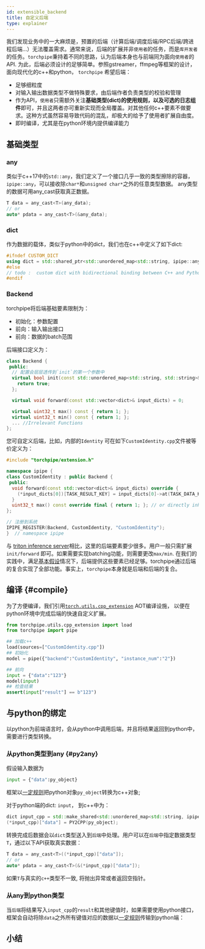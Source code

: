 ```yaml
---
id: extensible_backend
title: 自定义后端
type: explainer
---
```


<!-- # 自定义后端 -->
我们发现业务中的一大麻烦是，预置的后端（计算后端/调度后端/RPC后端/跨进程后端...）无法覆盖需求。通常来说，后端的扩展并非`使用者`的任务，而是`库开发者`的任务。`torchpipe`秉持着不同的思路，认为后端本身也与前端同为面向`使用者`的API. 为此，后端必须设计的足够简单。参照gstreamer，ffmpeg等框架的设计，面向现代化的c++和python， `torchpipe` 希望后端：
- 足够细粒度
- 对输入输出数据类型不做特殊要求，由后端作者负责类型的校验和管理
- 作为API，`使用者`只需额外关注**基础类型(dict)**的使用规则，以及**可选的日志组件**即可，并且这两者亦可重新实现而全局覆盖。对其他任何c++要素不做要求。这种方式虽然容易导致代码的混乱，却极大的给予了使用者扩展自由度。
- 即时编译，尤其是在python环境内提供编译能力

## 基础类型
### any
类似于c++17中的`std::any`，我们定义了一个接口几乎一致的类型擦除的容器，`ipipe::any`，可以接收除`char*`和`unsigned char*`之外的任意类型数据。
any类型的数据可用any_cast获取真正数据。

```cpp
T data = any_cast<T>(any_data);
// or
auto* pdata = any_cast<T>(&any_data);
```

### dict
作为数据的载体，类似于python中的dict，我们也在c++中定义了如下dict:
```cpp
#ifndef CUSTOM_DICT
using dict = std::shared_ptr<std::unordered_map<std::string, ipipe::any>>;
#else
// todo :  custom dict with bidirectional binding between C++ and Python
#endif
```




### Backend
torchpipe将后端基础要素限制为：
- 初始化：参数配置
- 前向：输入输出接口
- 前向：数据的batch范围

后端接口定义为：

```cpp
class Backend {
 public:
  // 配置会层层透传到`init`的第一个参数中
  virtual bool init(const std::unordered_map<std::string, std::string>& config, dict dict_config) {
    return true;
  };

  virtual void forward(const std::vector<dict>& input_dicts) = 0;

  virtual uint32_t max() const { return 1; };
  virtual uint32_t min() const { return 1; };
  ... //Irrelevant Functions
};
```
 
您可自定义后端，比如，内部的`Identity` 可在如下`CustomIdentity.cpp`文件被等价定义为：
```cpp
#include "torchpipe/extension.h"

namespace ipipe {
class CustomIdentity : public Backend {
 public:
  void forward(const std::vector<dict>& input_dicts) override {
    (*input_dicts[0])[TASK_RESULT_KEY] = input_dicts[0]->at(TASK_DATA_KEY);
  }
  uint32_t max() const override final { return 1; }; // or directly inherit from SingleBackend
};

// 注册到系统
IPIPE_REGISTER(Backend, CustomIdentity, "CustomIdentity");
}  // namespace ipipe
```

与 [triton inference server](https://github.com/triton-inference-server/backend)相比，这里的后端要素要少很多。用户一般只需扩展 `init/forward` 即可。如果需要实现batching功能，则需要更改`max/min`. 在我们的实践中，满足[基本假设](./model_parallel#assumption)情况下，后端提供这些要素已经足够。torchpipe通过后端的复合实现了全部功能。事实上，`torchpipe`本身就是后端和后端的复合。


## 编译 {#compile}
为了方便编译，我们引用[`torch.utils.cpp_extension`](../python/compile) AOT编译设施， 以便在python环境中完成后端的快速自定义扩展。

```python
from torchpipe.utils.cpp_extension import load
from torchpipe import pipe

## 加载c++
load(sources=["CustomIdentity.cpp"])
## 初始化
model = pipe({"backend":"CustomIdentity", "instance_num":"2"})

## 前向
input = {"data":"123"}
model(input)
## 检查结果
assert(input["result"] == b"123")
```

## 与python的绑定
以python为前端语言时，会从python中调用后端，并且将结果返回到python中，需要进行类型转换。
### 从python类型到any {#py2any}
假设输入数据为
```python
input = {"data":py_object}
```
框架以[一定规则](../cpp-python/basic#py2cpp)把python对象`py_object`转换为c++对象;




对于python端的dict: `input`， 到c++中为：
```cpp
dict input_cpp = std::make_shared<std::unordered_map<std::string, ipipe::any>>();
(*input_cpp)["data"] = PY2CPP(py_object);
```

转换完成后数据会以`dict`类型送入到`后端`中处理。用户可以在`后端`中指定数据类型`T`，通过以下API获取真实数据：
```cpp
T data = any_cast<T>((*input_cpp)["data"]);
// or
auto* pdata = any_cast<T>(&(*input_cpp)["data"]);
```
如果`T`与真实的`c++`类型不一致, 将抛出异常或者返回空指针。


###  从any到python类型
当`后端`将结果写入`input_cpp`的`result`和其他键值时，如果需要使用python接口，框架会自动将除`data`之外所有键值对应的数据以[一定规则](../cpp-python/basic#cpp2py)传输到python端：
 
 

## 小结
<!-- API of Extensible Backend -->


